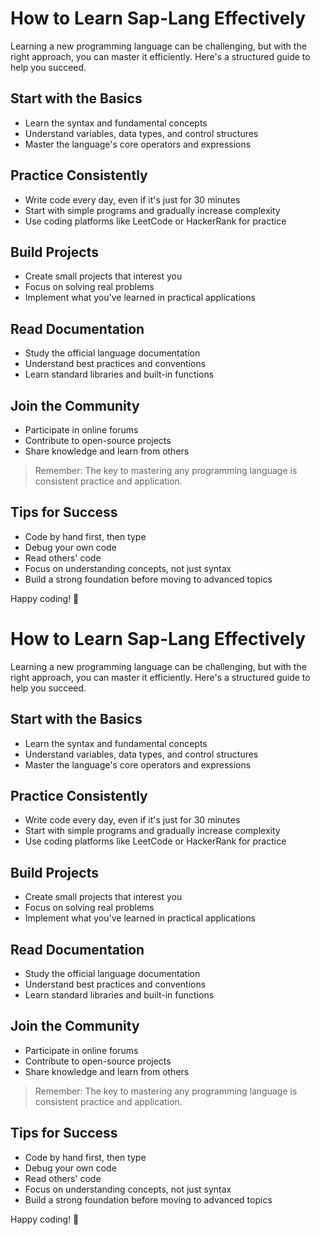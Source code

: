 # How to Learn Sap-Lang Effectively

Learning a new programming language can be challenging, but with the right approach, you can master it efficiently. Here's a structured guide to help you succeed.

## Start with the Basics

- Learn the syntax and fundamental concepts
- Understand variables, data types, and control structures
- Master the language's core operators and expressions

## Practice Consistently

- Write code every day, even if it's just for 30 minutes
- Start with simple programs and gradually increase complexity
- Use coding platforms like LeetCode or HackerRank for practice

## Build Projects

- Create small projects that interest you
- Focus on solving real problems
- Implement what you've learned in practical applications

## Read Documentation

- Study the official language documentation
- Understand best practices and conventions
- Learn standard libraries and built-in functions

## Join the Community

- Participate in online forums
- Contribute to open-source projects
- Share knowledge and learn from others

> Remember: The key to mastering any programming language is consistent practice and application.

## Tips for Success

- Code by hand first, then type
- Debug your own code
- Read others' code
- Focus on understanding concepts, not just syntax
- Build a strong foundation before moving to advanced topics

Happy coding! 🚀


# How to Learn Sap-Lang Effectively

Learning a new programming language can be challenging, but with the right approach, you can master it efficiently. Here's a structured guide to help you succeed.

## Start with the Basics

- Learn the syntax and fundamental concepts
- Understand variables, data types, and control structures
- Master the language's core operators and expressions

## Practice Consistently

- Write code every day, even if it's just for 30 minutes
- Start with simple programs and gradually increase complexity
- Use coding platforms like LeetCode or HackerRank for practice

## Build Projects

- Create small projects that interest you
- Focus on solving real problems
- Implement what you've learned in practical applications

## Read Documentation

- Study the official language documentation
- Understand best practices and conventions
- Learn standard libraries and built-in functions

## Join the Community

- Participate in online forums
- Contribute to open-source projects
- Share knowledge and learn from others

> Remember: The key to mastering any programming language is consistent practice and application.

## Tips for Success

- Code by hand first, then type
- Debug your own code
- Read others' code
- Focus on understanding concepts, not just syntax
- Build a strong foundation before moving to advanced topics

Happy coding! 🚀